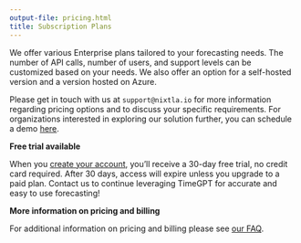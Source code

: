 ```yaml
---
output-file: pricing.html
title: Subscription Plans
---
```



We offer various Enterprise plans tailored to your forecasting needs.
The number of API calls, number of users, and support levels can be
customized based on your needs. We also offer an option for a
self-hosted version and a version hosted on Azure.

Please get in touch with us at `support@nixtla.io` for more information
regarding pricing options and to discuss your specific requirements. For
organizations interested in exploring our solution further, you can
schedule a demo
[here](https://meetings.hubspot.com/cristian-challu/enterprise-contact-us?uuid=dc037f5a-d93b-4%5B…%5D90b-a611dd9460af&utm_source=github&utm_medium=pricing_page).

**Free trial available**

When you [create your account](https://dashboard.nixtla.io), you’ll
receive a 30-day free trial, no credit card required. After 30 days,
access will expire unless you upgrade to a paid plan. Contact us to
continue leveraging TimeGPT for accurate and easy to use forecasting!

**More information on pricing and billing**

For additional information on pricing and billing please see [our
FAQ](https://docs.nixtla.io/docs/getting-started-faq#pricing-and-billing).

